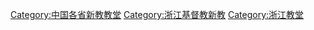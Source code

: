 [[Category:中国各省新教教堂|Category:中国各省新教教堂]]
[[Category:浙江基督教新教|Category:浙江基督教新教]]
[[Category:浙江教堂|Category:浙江教堂]]